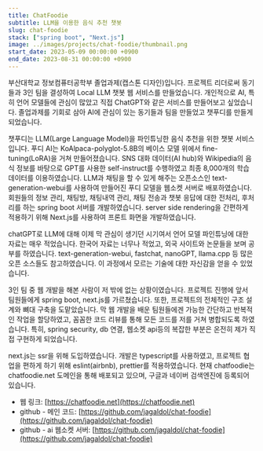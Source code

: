 ```yaml
---
title: ChatFoodie
subtitle: LLM을 이용한 음식 추천 챗봇
slug: chat-foodie
stack: ["spring boot", "Next.js"]
image: ../images/projects/chat-foodie/thumbnail.png
start_date: 2023-05-09 00:00:00 +0900
end_date: 2023-08-31 00:00:00 +0900
---
```


부산대학교 정보컴퓨터공학부 졸업과제(캡스톤 디자인)입니다. 프로젝트 리더로써 동기들과 3인 팀을 결성하여 Local LLM 챗봇 웹 서비스를 만들었습니다. 개인적으로 AI, 특히 언어 모델들에 관심이 많았고 직접 ChatGPT와 같은 서비스를 만들어보고 싶었습니다. 졸업과제를 기회로 삼아 AI에 관심이 있는 동기들과 팀을 만들었고 챗푸디를 만들게 되었습니다.

챗푸디는 LLM(Large Language Model)을 파인튜닝한 음식 추천을 위한 챗봇 서비스입니다. 푸디 AI는 KoAlpaca-polyglot-5.8B의 베이스 모델 위에서 fine-tuning(LoRA)을 거쳐 만들어졌습니다. SNS 대화 데이터(AI hub)와 Wikipedia의 음식 정보를 바탕으로 GPT를 사용한 self-instruct를 수행하였고 최종 8,000개의 학습 데이터를 이용하였습니다. LLM과 채팅을 할 수 있게 해주는 오픈소스인 text-generation-webui를 사용하여 만들어진 푸디 모델을 웹소켓 서버로 배포하였습니다. 회원들의 정보 관리, 채팅방, 채팅내역 관리, 채팅 전송과 챗봇 응답에 대한 전처리, 후처리를 하는 spring boot 서버를 개발하였습니다. server side rendering을 간편하게 적용하기 위해 Next.js를 사용하여 프론트 화면을 개발하였습니다.

chatGPT로 LLM에 대해 이제 막 관심이 생기던 시기여서 언어 모델 파인튜닝에 대한 자료는 매우 적었습니다. 한국어 자료는 너무나 적었고, 외국 사이트와 논문들을 보며 공부를 하였습니다. text-generation-webui, fastchat, nanoGPT, llama.cpp 등 많은 오픈 소스들도 참고하였습니다. 이 과정에서 모르는 기술에 대한 자신감을 얻을 수 있었습니다.

3인 팀 중 웹 개발을 해본 사람이 저 밖에 없는 상황이였습니다. 프로젝트 진행에 앞서 팀원들에게 spring boot, next.js를 가르쳤습니다. 또한, 프로젝트의 전체적인 구조 설계와 뼈대 구축을 도맡았습니다. 막 웹 개발을 배운 팀원들에겐 가능한 간단하고 반복적인 작업을 할당하였고, 꼼꼼한 코드 리뷰를 통해 모든 코드를 저를 거쳐 병합되도록 하였습니다. 특히, spring security, db 연결, 웹소켓 api등의 복잡한 부분은 온전히 제가 직접 구현하게 되었습니다.

next.js는 ssr을 위해 도입하였습니다. 개발은 typescript를 사용하였고, 프로젝트 협업을 편하게 하기 위해 eslint(airbnb), prettier를 적용하였습니다. 현재 chatfoodie는 chatfoodie.net 도메인을 통해 배포되고 있으며, 구글과 네이버 검색엔진에 등록되어있습니다.

- 웹 링크: [https://chatfoodie.net](https://chatfoodie.net)
- github - 메인 코드: [https://github.com/jagaldol/chat-foodie](https://github.com/jagaldol/chat-foodie)
- github - ai 웹소켓 서버: [https://github.com/jagaldol/chat-foodie](https://github.com/jagaldol/chat-foodie)